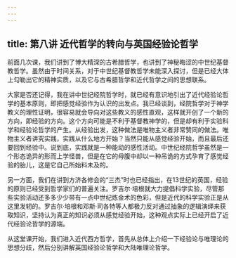 ```yaml
---
---
---
```

title: 第八讲 近代哲学的转向与英国经验论哲学
---







前面几次课，我们讲到了博大精深的古希腊哲学，也讲到了神秘晦涩的中世纪基督教哲学。虽然由于时间关系，对于中世纪基督教哲学未能深入探讨，但是已经大体上勾勒出它的精神实质，以及它与古希腊哲学和近代哲学之间的思想联系。

大家是否还记得，我在讲中世纪经院哲学时，就已经有意识地引出了近代经验论哲学的基本原则，即把感觉经验作为认识的出发点。我已经谈到，经院哲学对于神学教义的理性证明，很容易就会导向对这些教义的感性直观，这样就开创了一个新的方向，即经验的方向。这个方向可能是不利于基督教神学的，但是却有利于实验科学和经验论哲学的产生。从经验出发，这种做法是唯物主义者非常赞同的做法。唯物主义者讲究实践，实践从什么地方开始？当然只能从感觉经验开始，而且最后还要回到经验中。说到底，实践就是一种能动的感性活动。中世纪经院哲学虽然是一个形态诡异的形而上学怪兽，但是在它的母腹中却以一种吊诡的方式孕育了感觉经验的胎儿，这是它自己所始料未及的。

另一方面，我们在讲到方济各修会的“三杰”时也已经指出，在13世纪的英国，经验的原则已经受到哲学家们的普遍关注。罗吉尔·培根就大力提倡科学实验，尽管那些实验活动还多多少少带有一点中世纪炼金术的色彩，但是近代的科学实验正是从这里发轫的。罗吉尔·培根和邓斯·司各特等人都极力反对通过抽象的逻辑演绎来获取知识，坚持认为真正的知识必须从感觉经验开始，这种观点实际上已经开启了近代经验论哲学的源端。

从这堂课开始，我们进入近代西方哲学，首先从总体上介绍一下经验论与唯理论的思想分歧，然后分别讲解英国经验论哲学和大陆唯理论哲学。